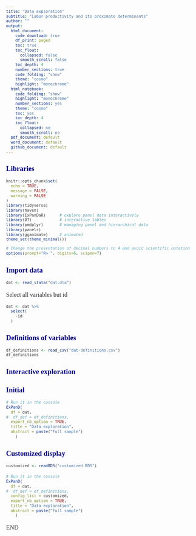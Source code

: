 ```yaml
---
title: "Data exploration"
subtitle: "Labor productivity and its proximate determinants"
author: ""
output:
  html_document:
    code_download: true
    df_print: paged
    toc: true
    toc_float:
      collapsed: false
      smooth_scroll: false
    toc_depth: 4
    number_sections: true
    code_folding: "show"
    theme: "cosmo"
    highlight: "monochrome"
  html_notebook:
    code_folding: "show"
    highlight: "monochrome"
    number_sections: yes
    theme: "cosmo"
    toc: yes
    toc_depth: 4
    toc_float:
      collapsed: no
      smooth_scroll: no
  pdf_document: default
  word_document: default
  github_document: default
---
```


<style>
h1.title {font-size: 18pt; color: DarkBlue;} 
body, h1, h2, h3, h4 {font-family: "Palatino", serif;}
body {font-size: 12pt;}
/* Headers */
h1,h2,h3,h4,h5,h6{font-size: 14pt; color: #00008B;}
body {color: #333333;}
a, a:hover {color: #8B3A62;}
pre {font-size: 12px;}
</style>


# Libraries

```r
knitr::opts_chunk$set(
  echo = TRUE,
  message = FALSE,
  warning = FALSE
)
library(tidyverse)
library(haven)
library(ExPanDaR)      # explore panel data interactively  
library(DT)            # interactive tables
library(pmdplyr)       # managing panel and hierarchical data
library(panelr)
library(gganimate)     # animated
theme_set(theme_minimal())

# Change the presentation of decimal numbers to 4 and avoid scientific notation
options(prompt="R> ", digits=6, scipen=7)
```


# Import data

```r
dat <- read_stata("dat.dta") 
```


Select all variables but id

```r
dat <- dat %>% 
  select(
    -id
  )
```


# Definitions of variables


```r
df_definitions <- read_csv("dat-definitions.csv") 
df_definitions 
```

# Interactive exploration

## Initial

```r
# Run it in the console
ExPanD(
  df = dat,
#  df_def = df_definitions,
  export_nb_option = TRUE,
  title = "Data exploration",
  abstract = paste("Full sample")
    )
```



## Customized display

```r
customized <- readRDS("customized.RDS")
```



```r
# Run it in the console
ExPanD(
  df = dat,
#  df_def = df_definitions,
  config_list = customized,
  export_nb_option = TRUE,
  title = "Data exploration",
  abstract = paste("Full sample")
    )
```




END





